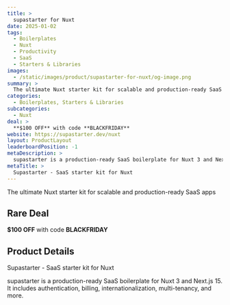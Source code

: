 ```yaml
---
title: >
  supastarter for Nuxt
date: 2025-01-02
tags:
  - Boilerplates
  - Nuxt
  - Productivity
  - SaaS
  - Starters & Libraries
images:
  - /static/images/product/supastarter-for-nuxt/og-image.png
summary: >
  The ultimate Nuxt starter kit for scalable and production-ready SaaS apps
categories:
  - Boilerplates, Starters & Libraries
subcategories:
  - Nuxt
deal: >
  **$100 OFF** with code **BLACKFRIDAY**
website: https://supastarter.dev/nuxt
layout: ProductLayout
leaderboardPosition: -1
metaDescription: >
  supastarter is a production-ready SaaS boilerplate for Nuxt 3 and Next.js 15. It includes authentication, billing, internationalization, multi-tenancy, and more.
metaTitle: >
  Supastarter - SaaS starter kit for Nuxt
---
```

The ultimate Nuxt starter kit for scalable and production-ready SaaS apps

## Rare Deal

**$100 OFF** with code **BLACKFRIDAY**

## Product Details

Supastarter - SaaS starter kit for Nuxt

supastarter is a production-ready SaaS boilerplate for Nuxt 3 and Next.js 15. It includes authentication, billing, internationalization, multi-tenancy, and more.
